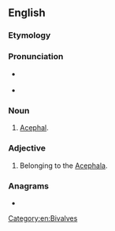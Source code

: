 ==English==

===Etymology===
{{m|mul|Acephala}} {{suffix|en||n}}

===Pronunciation===
* {{a|US}} {{IPA|en|/eɪˈsɛ.fə.lən/}}
* {{audio|en|En-us-acephalan.ogg|Audio (US)}}

===Noun===
{{en-noun}}

# [[acephal|Acephal]].

===Adjective===
{{en-adj|-}}

# {{lb|en|zoology}} Belonging to the [[Acephala]].

===Anagrams===
* {{anagrams|en|a=aaacehlnp|acalephan}}

[[Category:en:Bivalves]]